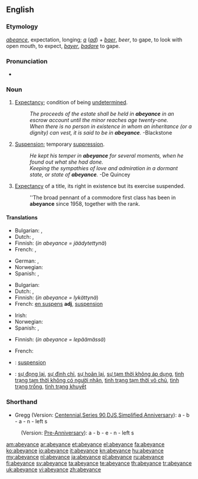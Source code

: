 ==English==

===Etymology===
{{etyl|fro}} ''[[abeance]]'', expectation, longing; ''[[a]]'' {{etyl|la}} (''[[ad]]'') + ''[[baer]]'', ''beer'', to gape, to look with open mouth, to expect, {{etyl|fr}} ''[[bayer]]'', {{etyl|LL.}} ''[[badare]]'' to gape.

===Pronunciation===
* {{a|US}} {{IPA|/əˈbeɪəns/}}

===Noun===
{{en-noun}}

# {{legal}} [[expectancy|Expectancy]]; condition of being [[undetermined]].
#: ''The proceeds of the estate shall be held in '''abeyance''' in an escrow account until the minor reaches age twenty-one.''
#: ''When there is no person in existence in whom an inheritance (or a dignity) can vest, it is said to be in '''abeyance'''.'' -Blackstone
# [[suspension|Suspension]]; temporary [[suppression]].
#: ''He kept his temper in '''abeyance''' for several moments, when he found out what she had done.''
#: ''Keeping the sympathies of love and admiration in a dormant state, or state of '''abeyance'''.''  -De Quincey
# {{heraldry}} [[expectancy|Expectancy]] of a title, its right in existence but its exercise suspended.
#: ''The broad pennant of a commodore first class has been in '''abeyance''' since 1958, together with the rank.

====Translations====
{{trans-top|expectancy; condition of being undetermined}}
* Bulgarian: {{t|bg|временно бездействие|sc=Cyrl}}, {{t|bg|изчакване|sc=Cyrl}}
* Dutch: {{t+|nl|onbeslistheid}}, {{t-|nl|onzekerheid}}
* Finnish: {{t-|fi|jäädytys}} (''in abeyance = jäädytettynä'')
* French: {{t+|fr|vacance|f}}, {{t+|fr|vacant}}
{{trans-mid}}
* German: {{t|de|Unentschlossenheit|f}}, {{t|de|Unentschiedenheit|f}}
* Norwegian: {{t|no|uavklart}}
* Spanish: {{t+|es|expectativa|f}}, {{t+|es|esperanza|f}}
{{trans-bottom}}

{{trans-top|suspension; temporary suppression}}
* Bulgarian: {{t|bg|суспендиране}}
* Dutch: {{t+|nl|opschorting}}, {{t-|nl|uitstel}}
* Finnish: {{t-|fi|lykkäys}} (''in abeyance = lykättynä'')
* French: [[en suspens]] '''adj''', [[suspension]] {{f}}
{{trans-mid}}
* Irish: {{t|ga|fionraí|f|xs=Irish}}
* Norwegian: {{t|no|utsettelse}}
* Spanish: {{t-|es|suspensión|f}}, {{t|es|desuso|m}}
{{trans-bottom}}

{{trans-top|heraldry: expectancy of a title}}
* Finnish: {{t|fi|lepääminen}} (''in abeyance = lepäämässä'')
{{trans-mid}}
* French: {{t+|fr|vacance|f}}
{{trans-bottom}}

{{checktrans-top}}
* {{ttbc|ia}}: [[suspension]]
{{trans-mid}}
* {{ttbc|vi}}: [[sự đọng lại]], [[sự đình chỉ]], [[sự hoãn lại]], [[sự tạm thời không áp dụng]], [[tình trạng tạm thời không có người nhận]], [[tình trạng tạm thời vô chủ]], [[tình trạng trống]], [[tình trạng khuyết]]
{{trans-bottom}}

===Shorthand===
* Gregg (Version: [http://en.wikipedia.org/wiki/Gregg_Shorthand#Centennial_Gregg_Shorthand Centennial],[http://en.wikipedia.org/wiki/Gregg_Shorthand#Series_90_Gregg_Shorthand  Series 90],[http://en.wikipedia.org/wiki/Gregg_Shorthand#Diamond_Jubilee_Gregg_Shorthand  DJS],[http://en.wikipedia.org/wiki/Gregg_Shorthand#Simplified_Gregg_Shorthand Simplified],[http://en.wikipedia.org/wiki/Gregg_Shorthand#Anniversary_Gregg_Shorthand Anniversary]): a - b - a - n - left s
: (Version: [http://en.wikipedia.org/wiki/Gregg_Shorthand#Pre_Anniversary_Gregg_Shorthand Pre-Anniversary]): a - b - e - n - left s

[[am:abeyance]]
[[ar:abeyance]]
[[et:abeyance]]
[[el:abeyance]]
[[fa:abeyance]]
[[ko:abeyance]]
[[io:abeyance]]
[[it:abeyance]]
[[kn:abeyance]]
[[hu:abeyance]]
[[my:abeyance]]
[[nl:abeyance]]
[[ja:abeyance]]
[[pl:abeyance]]
[[ru:abeyance]]
[[fi:abeyance]]
[[sv:abeyance]]
[[ta:abeyance]]
[[te:abeyance]]
[[th:abeyance]]
[[tr:abeyance]]
[[uk:abeyance]]
[[vi:abeyance]]
[[zh:abeyance]]